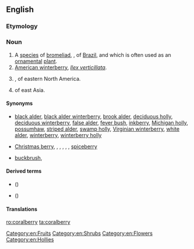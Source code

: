 ==English==
{{wikipedia}}
{{wikispecies|Symphoricarpos orbiculatus}}

===Etymology===
{{compound|coral|berry|lang=en}}

===Noun===
{{en-noun|~|coralberries}}

# A [[species]] of [[bromeliad]], {{taxlink|Aechme fulgens|species|noshow=1}}, of [[Brazil]], and which is often used as an [[ornamental]] [[plant]].
# [[American winterberry]], ''[[Ilex verticillata]]''.
# {{taxlink|Symphoricarpos orbiculatus|species|noshow=1}}, of eastern North America.
# {{taxlink|Ardisia crenata|species|noshow=1}} of east Asia.

====Synonyms====
* {{sense|American winterberry}} <!--from the Wikipedia article:-->[[black alder]], [[black alder winterberry]], [[brook alder]], [[deciduous holly]], [[deciduous winterberry]], [[false alder]], [[fever bush]], [[inkberry]], [[Michigan holly]], [[possumhaw]], [[striped alder]], [[swamp holly]], [[Virginian winterberry]], [[white alder]], [[winterberry]], [[winterberry holly]]
* {{sense|Ardisia crenata}}  [[Christmas berry]], {{vern|Australian holly|pedia=1}}, {{vern|coral ardisia|pedia=1}}, {{vern|coral bush|pedia=1}}, {{vern|coralberry tree|pedia=1}}, {{vern|hen's-eyes|pedia=1}}, [[spiceberry]]
* {{sense|Symphiocarpus orbiculatus}} [[buckbrush]], {{vern|Indian currant|pedia=1}}

====Derived terms====
* {{vern|Chenault coralberry|pedia=1}} ({{taxlink|Symphoricarpos × chenaultii|nothospecies|noshow=1}})
* {{vern|Chinese coralberry|pedia=1}} ({{taxlink|Symphoricarpos sinensis|species|noshow=1}})

====Translations====
{{trans-top|''Aechmea fulgens''}}
{{trans-mid}}
{{trans-bottom}}
{{trans-see|American winterberry}}
{{trans-see|Ardisia crenata|spiceberry}}

[[Category:en:Fruits]]
[[Category:en:Shrubs]]
[[Category:en:Flowers]]
[[Category:en:Hollies]]

[[ro:coralberry]]
[[ta:coralberry]]